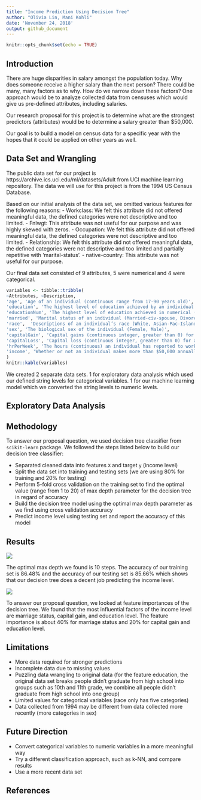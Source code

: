 ```yaml
---
title: "Income Prediction Using Decision Tree"
author: "Olivia Lin, Mani Kohli"
date: 'November 24, 2018'
output: github_document
---
```


```r
knitr::opts_chunk$set(echo = TRUE)
```

## Introduction

There are huge disparities in salary amongst the population today. Why does someone receive a higher salary than the next person? There could be many, many factors as to why.  How do we narrow down these factors?  One approach would be to analyze collected data from censuses which would give us pre-defined attributes, including salaries. 

Our research proposal for this project is to determine what are the strongest predictors (attributes) would be to determine a salary greater than $50,000.  

Our goal is to build a model on census data for a specific year with the hopes that it could be applied on other years as well.


## Data Set and Wrangling
The public data set for our project is https://archive.ics.uci.edu/ml/datasets/Adult from UCI machine learning repository. The data we will use for this project is from the 1994 US Census Database. 

Based on our initial analysis of the data set, we omitted various features for the following reasons:
-	Workclass: We felt this attribute did not offered meaningful data, the defined categories were not descriptive and too limited. 
- Fnlwgt: This attribute was not useful for our purpose and was highly skewed with zeros.
-	Occupation: We felt this attribute did not offered meaningful data, the defined categories were not descriptive and too limited. 
-	Relationship: We felt this attribute did not offered meaningful data, the defined categories were not descriptive and too limited and partially repetitive with ‘marital-status’.
-	native-country: This attribute was not useful for our purpose.


Our final data set consisted of 9 attributes, 5 were numerical and 4 were categorical.

```r
variables <- tibble::tribble(
~Attributes, ~Description,
'age', 'Age of an individual (continuous range from 17-90 years old)',
'education', 'The highest level of education achieved by an individual (Bachelors, Some-college, 11th, HS-grad, Prof-school, Assoc-acdm, Assoc-voc, 9th, 7th-8th, 12th, Masters, 1st-4th, 10th, Doctorate, 5th-6th, Preschool)', 
'educationNum', 'The highest level of education achieved in numerical (continuous) form', 
'married', 'Marital status of an individual (Married-civ-spouse, Divorced, Never-married, Separated, Widowed, Married-spouse-absent, Married-AF-spouse)', 
'race',  'Descriptions of an individual’s race (White, Asian-Pac-Islander, Amer-Indian-Eskimo, Other, Black)',
'sex', 'The biological sex of the individual (Female, Male)', 
'capitalGain', 'Capital gains (continuous integer, greater than 0) for an individual', 
'capitalLoss', 'Capital loss (continuous integer, greater than 0) for an individual', 
'hrPerWeek', 'The hours (continuous) an individual has reported to work per week', 
'income', 'Whether or not an individual makes more than $50,000 annually (<=50k, >50k)'
)
knitr::kable(variables)
```

We created 2 separate data sets. 1 for exploratory data analysis which used our defined string levels for categorical variables. 1 for our machine learning model which we converted the string levels to numeric levels.

## Exploratory Data Analysis

## Methodology

To answer our proposal question, we used decision tree classifier from `scikit-learn` package. We followed the steps listed below to build our decision tree classifier:

-	Separated cleaned data into features `X` and target `y` (income level)
-	Split the data set into training and testing sets (we are using 80% for training and 20% for testing)
-	Perform 5-fold cross validation on the training set to find the optimal value (range from 1 to 20) of max depth parameter for the decision tree in regard of accuracy
-	Build the decision tree model using the optimal max depth parameter as we find using cross validation accuracy
-	Predict income level using testing set and report the accuracy of this model

## Results

![](../results/depth_graph.png)

The optimal max depth we found is 10 steps. The accuracy of our training set is 86.48% and the accuracy of our testing set is 85.66% which shows that our decision tree does a decent job predicting the income level.

![](../results/feature_graph.png)

To answer our proposal question, we looked at feature importances of the decision tree. We found that the most influential factors of the income level are marriage status, capital gain, and education level. The feature importance is about 40% for marriage status  and 20% for capital gain and education level.

## Limitations

- More data required for stronger predictions
- Incomplete data due to missing values
- Puzzling data wrangling to original data (for the feature education, the original data set breaks people didn’t graduate from high school into groups such as 10th and 11th grade, we combine all people didn’t graduate from high school into one group)
- Limited values for categorical variables (race only has five categories)
- Data collected from 1994 may be different from data collected more recently (more categories in sex)

## Future Direction

-	Convert categorical variables to numeric variables in a more meaningful way
-	Try a different classification approach, such as k-NN, and compare results
-	Use a more recent data set

## References




